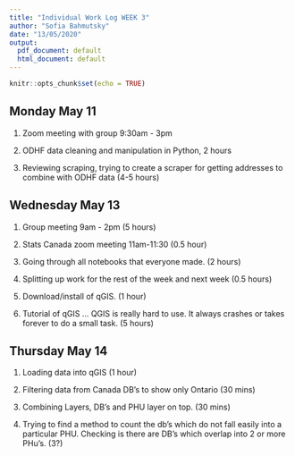 ```yaml
---
title: "Individual Work Log WEEK 3"
author: "Sofia Bahmutsky"
date: "13/05/2020"
output:
  pdf_document: default
  html_document: default
---
```


```r
knitr::opts_chunk$set(echo = TRUE)
```


## Monday May 11

1. Zoom meeting with group 9:30am - 3pm

2. ODHF data cleaning and manipulation in Python, 2 hours

3. Reviewing scraping, trying to create a scraper for getting addresses to combine with ODHF data (4-5 hours)


## Wednesday May 13

1. Group meeting 9am - 2pm (5 hours) 

2. Stats Canada zoom meeting 11am-11:30 (0.5 hour)

3. Going through all notebooks that everyone made. (2 hours)

4. Splitting up work for the rest of the week and next week (0.5 hours)

5. Download/install of qGIS. (1 hour)

6. Tutorial of qGIS ... QGIS is really hard to use. It always crashes or takes forever to do a small task. (5 hours)



## Thursday May 14

1. Loading data into qGIS (1 hour)

2. Filtering data from Canada DB's to show only Ontario (30 mins)

3. Combining Layers, DB's and PHU layer on top. (30 mins)

4. Trying to find a method to count the db's which do not fall easily into a particular PHU. Checking is there are DB's which overlap into 2 or more PHu's. (3?)
